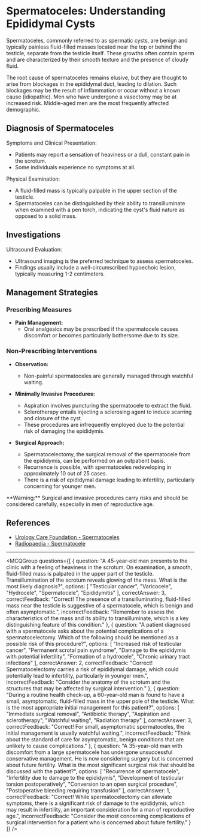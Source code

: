 
# Spermatoceles: Understanding Epididymal Cysts

Spermatoceles, commonly referred to as spermatic cysts, are benign and typically painless fluid-filled masses located near the top or behind the testicle, separate from the testicle itself. These growths often contain sperm and are characterized by their smooth texture and the presence of cloudy fluid.

The root cause of spermatoceles remains elusive, but they are thought to arise from blockages in the epididymal duct, leading to dilation. Such blockages may be the result of inflammation or occur without a known cause (idiopathic). Men who have undergone a vasectomy may be at increased risk. Middle-aged men are the most frequently affected demographic.

## Diagnosis of Spermatoceles

Symptoms and Clinical Presentation:
- Patients may report a sensation of heaviness or a dull, constant pain in the scrotum.
- Some individuals experience no symptoms at all.

Physical Examination:
- A fluid-filled mass is typically palpable in the upper section of the testicle.
- Spermatoceles can be distinguished by their ability to transilluminate when examined with a pen torch, indicating the cyst's fluid nature as opposed to a solid mass.

## Investigations

Ultrasound Evaluation:
- Ultrasound imaging is the preferred technique to assess spermatoceles.
- Findings usually include a well-circumscribed hypoechoic lesion, typically measuring 1-2 centimeters.

## Management Strategies

### Prescribing Measures

- **Pain Management:**
  - Oral analgesics may be prescribed if the spermatocele causes discomfort or becomes particularly bothersome due to its size.

### Non-Prescribing Interventions

- **Observation:**
  - Non-painful spermatoceles are generally managed through watchful waiting.

- **Minimally Invasive Procedures:**
  - Aspiration involves puncturing the spermatocele to extract the fluid.
  - Sclerotherapy entails injecting a sclerosing agent to induce scarring and closure of the cyst.
  - These procedures are infrequently employed due to the potential risk of damaging the epididymis.

- **Surgical Approach:**
  - Spermatocelectomy, the surgical removal of the spermatocele from the epididymis, can be performed on an outpatient basis.
  - Recurrence is possible, with spermatoceles redeveloping in approximately 10 out of 25 cases.
  - There is a risk of epididymal damage leading to infertility, particularly concerning for younger men.

<Callout emoji="⚠️">
**Warning:** Surgical and invasive procedures carry risks and should be considered carefully, especially in men of reproductive age.
</Callout>

## References

- [Urology Care Foundation - Spermatoceles](https://www.urologyhealth.org/urologic-conditions/spermatoceles)
- [Radiopaedia - Spermatocele](https://radiopaedia.org/articles/spermatocele-1)

---

<MCQGroup questions={[
  {
    question: "A 45-year-old man presents to the clinic with a feeling of heaviness in the scrotum. On examination, a smooth, fluid-filled mass is palpated in the upper part of the testicle. Transillumination of the scrotum reveals glowing of the mass. What is the most likely diagnosis?",
    options: [
      "Testicular cancer",
      "Varicocele",
      "Hydrocele",
      "Spermatocele",
      "Epididymitis"
    ],
    correctAnswer: 3,
    correctFeedback: "Correct! The presence of a transilluminating, fluid-filled mass near the testicle is suggestive of a spermatocele, which is benign and often asymptomatic.",
    incorrectFeedback: "Remember to assess the characteristics of the mass and its ability to transilluminate, which is a key distinguishing feature of this condition."
  },
  {
    question: "A patient diagnosed with a spermatocele asks about the potential complications of a spermatocelectomy. Which of the following should be mentioned as a possible risk of this procedure?",
    options: [
      "Increased risk of testicular cancer",
      "Permanent scrotal pain syndrome",
      "Damage to the epididymis with potential infertility",
      "Formation of a hydrocele",
      "Chronic urinary tract infections"
    ],
    correctAnswer: 2,
    correctFeedback: "Correct! Spermatocelectomy carries a risk of epididymal damage, which could potentially lead to infertility, particularly in younger men.",
    incorrectFeedback: "Consider the anatomy of the scrotum and the structures that may be affected by surgical intervention."
  },
  {
    question: "During a routine health check-up, a 60-year-old man is found to have a small, asymptomatic, fluid-filled mass in the upper pole of the testicle. What is the most appropriate initial management for this patient?",
    options: [
      "Immediate surgical removal",
      "Antibiotic therapy",
      "Aspiration and sclerotherapy",
      "Watchful waiting",
      "Radiation therapy"
    ],
    correctAnswer: 3,
    correctFeedback: "Correct! For small, asymptomatic spermatoceles, the initial management is usually watchful waiting.",
    incorrectFeedback: "Think about the standard of care for asymptomatic, benign conditions that are unlikely to cause complications."
  },
  {
    question: "A 35-year-old man with discomfort from a large spermatocele has undergone unsuccessful conservative management. He is now considering surgery but is concerned about future fertility. What is the most significant surgical risk that should be discussed with the patient?",
    options: [
      "Recurrence of spermatocele",
      "Infertility due to damage to the epididymis",
      "Development of testicular torsion postoperatively",
      "Conversion to an open surgical procedure",
      "Postoperative bleeding requiring transfusion"
    ],
    correctAnswer: 1,
    correctFeedback: "Correct! While spermatocelectomy can alleviate symptoms, there is a significant risk of damage to the epididymis, which may result in infertility, an important consideration for a man of reproductive age.",
    incorrectFeedback: "Consider the most concerning complications of surgical intervention for a patient who is concerned about future fertility."
  }
]} />